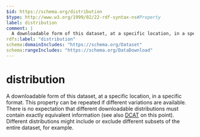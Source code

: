 ```yaml
---
$id: https://schema.org/distribution
$type: http://www.w3.org/1999/02/22-rdf-syntax-ns#Property
label: distribution
comment: |
  A downloadable form of this dataset, at a specific location, in a specific format. This property can be repeated if different variations are available. There is no expectation that different downloadable distributions must contain exactly equivalent information (see also [DCAT](https://www.w3.org/TR/vocab-dcat-3/#Class:Distribution) on this point). Different distributions might include or exclude different subsets of the entire dataset, for example.
rdfs:label: "distribution"
schema:domainIncludes: "https://schema.org/Dataset"
schema:rangeIncludes: "https://schema.org/DataDownload"
---
```


# distribution

A downloadable form of this dataset, at a specific location, in a specific format. This property can be repeated if different variations are available. There is no expectation that different downloadable distributions must contain exactly equivalent information (see also [DCAT](https://www.w3.org/TR/vocab-dcat-3/#Class:Distribution) on this point). Different distributions might include or exclude different subsets of the entire dataset, for example.

